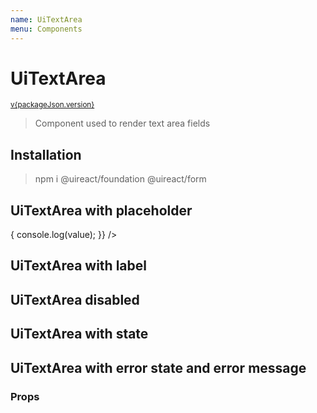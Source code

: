 ```yaml
---
name: UiTextArea
menu: Components
---
```





# UiTextArea

<sup>
  <a href="https://github.com/inavac182/ui-react/blob/main/packages/form/" target="_blank">
    v{packageJson.version}
  </a>
</sup>

> Component used to render text area fields

## Installation

> npm i @uireact/foundation @uireact/form

## UiTextArea with placeholder

<Playground>
  <UiTextArea
    placeholder="First Name"
    onChange={(value) => {
      console.log(value);
    }}
  />
</Playground>

## UiTextArea with label

<Playground>
  <UiTextArea label="Fist Name" labelOnTop cols={50} rows={3} />
</Playground>

## UiTextArea disabled

<Playground>
  <UiTextArea label="Fist Name" disabled />
</Playground>

## UiTextArea with state

<Playground>
  <UiTextArea label="Fist Name" state="POSITIVE" />
</Playground>

## UiTextArea with error state and error message

<Playground>
  <UiTextArea label="Fist Name" error="Some error" state="ERROR" />
</Playground>

### Props

<Props of={UiTextArea} />
